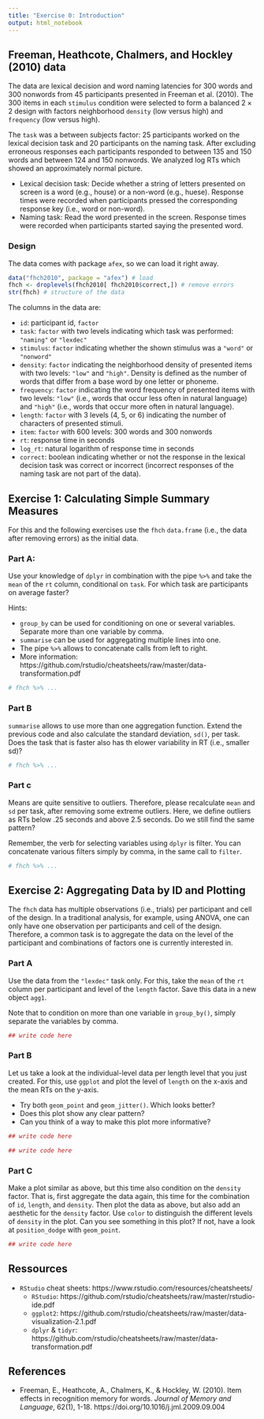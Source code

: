 ```yaml
---
title: "Exercise 0: Introduction"
output: html_notebook
---
```


## Freeman, Heathcote, Chalmers, and Hockley (2010) data

The data are lexical decision and word naming latencies for 300 words and 300 nonwords from 45 participants presented in Freeman et al. (2010). The 300 items in each `stimulus` condition were selected to form a balanced $2 \times 2$ design with factors neighborhood `density` (low versus high) and `frequency` (low versus high). 

The `task` was a between subjects factor: 25 participants worked on the lexical decision task and 20 participants on the naming task. After excluding erroneous responses each participants responded to between 135 and 150 words and between 124 and 150 nonwords. We analyzed log RTs which showed an approximately normal picture. 

- Lexical decision task: Decide whether a string of letters presented on screen is a word (e.g., house) or a non-word (e.g., huese). Response times were recorded when participants pressed the corresponding response key (i.e., word or non-word).
- Naming task: Read the word presented in the screen. Response times were recorded when participants started saying the presented word.


### Design

The data comes with package `afex`, so we can load it right away.

```r
data("fhch2010", package = "afex") # load 
fhch <- droplevels(fhch2010[ fhch2010$correct,]) # remove errors
str(fhch) # structure of the data

```

The columns in the data are:

- `id`: participant id, `factor`
- `task`: `factor` with two levels indicating which task was performed: `"naming"` or `"lexdec"`
- `stimulus`: `factor` indicating whether the shown stimulus was a `"word"` or `"nonword"`
- `density`: `factor` indicating the neighborhood density of presented items with two levels: `"low"` and `"high"`. Density is defined as the number of words that differ from a base word by one letter or phoneme.
- `frequency`: `factor` indicating the word frequency of presented items with two levels: `"low"` (i.e., words that occur less often in natural language) and `"high"` (i.e., words that occur more often in natural language).
- `length`: `factor` with 3 levels (4, 5, or 6) indicating the number of characters of presented stimuli.
- `item`: `factor` with 600 levels: 300 words and 300 nonwords
- `rt`: response time in seconds
- `log_rt`: natural logarithm of response time in seconds
- `correct`: boolean indicating whether or not the response in the lexical decision task was correct or incorrect (incorrect responses of the naming task are not part of the data).


## Exercise 1: Calculating Simple Summary Measures

For this and the following exercises use the `fhch` `data.frame` (i.e., the data after removing errors) as the initial data.

### Part A:

Use your knowledge of `dplyr` in combination with the pipe `%>%` and take the `mean` of the `rt` column, conditional on `task`. For which task are participants on average faster?

Hints:

- `group_by` can be used for conditioning on one or several variables. Separate more than one variable by comma.
- `summarise` can be used for aggregating multiple lines into one.
- The pipe `%>%` allows to concatenate calls from left to right.
- More information: https://github.com/rstudio/cheatsheets/raw/master/data-transformation.pdf


```r
# fhch %>% ...
```

### Part B

`summarise` allows to use more than one aggregation function. Extend the previous code and also calculate the standard deviation, `sd()`, per task. Does the task that is faster also has th elower variability in RT (i.e., smaller sd)?

```r
# fhch %>% ...
```

### Part c

Means are quite sensitive to outliers. Therefore, please recalculate `mean` and  `sd` per task, after removing some extreme outliers. Here, we define outliers as RTs below .25 seconds and above 2.5 seconds. Do we still find the same pattern?

Remember, the verb for selecting variables using `dplyr` is filter. You can concatenate various filters simply by comma, in the same call to `filter`.


```r
# fhch %>% ...

```



## Exercise 2: Aggregating Data by ID and Plotting

The `fhch` data has multiple observations (i.e., trials) per participant and cell of the design. In a traditional analysis, for example, using ANOVA, one can only have one observation per participants and cell of the design. Therefore, a common task is to aggregate the data on the level of the participant and combinations of factors one is currently interested in.


### Part A

Use the data from the `"lexdec"` task only. For this, take the `mean` of the `rt` column per participant and level of the `length` factor. Save this data in a new object `agg1`.

Note that to condition on more than one variable in `group_by()`, simply separate the variables by comma.


```r
## write code here
```


### Part B

Let us take a look at the individual-level data per length level that you just created. For this, use `ggplot` and plot the level of `length` on the x-axis and the mean RTs on the y-axis. 

- Try both `geom_point` and  `geom_jitter()`. Which looks better?
- Does this plot show any clear pattern?
- Can you think of a way to make this plot more informative?

```r
## write code here
```

```r
## write code here
```


### Part C

Make a plot similar as above, but this time also condition on the `density` factor. That is, first aggregate the data again, this time for the combination of `id`, `length`, and `density`. Then plot the data as above, but also add an aesthetic for the `density` factor. Use `color` to distinguish the different levels of `density` in the plot. Can you see something in this plot? If not, have a look at `position_dodge` with `geom_point`.


```r
## write code here
```


## Ressources

- `RStudio` cheat sheets: https://www.rstudio.com/resources/cheatsheets/
    - `RStudio`: https://github.com/rstudio/cheatsheets/raw/master/rstudio-ide.pdf
    - `ggplot2`: https://github.com/rstudio/cheatsheets/raw/master/data-visualization-2.1.pdf
    - `dplyr` & `tidyr`: https://github.com/rstudio/cheatsheets/raw/master/data-transformation.pdf

## References

- Freeman, E., Heathcote, A., Chalmers, K., & Hockley, W. (2010). Item effects in recognition memory for words. *Journal of Memory and Language*, 62(1), 1-18. https://doi.org/10.1016/j.jml.2009.09.004


